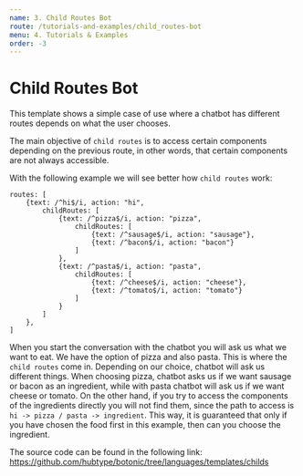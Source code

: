 ```yaml
---
name: 3. Child Routes Bot
route: /tutorials-and-examples/child_routes-bot
menu: 4. Tutorials & Examples
order: -3
---
```


# Child Routes Bot

This template shows a simple case of use where a chatbot has different routes depends on what the user chooses.

The main objective of `child routes` is to access certain components depending on the previous route, in other words, that certain components are not always accessible.

With the following example we will see better how `child routes` work:

```
routes: [
    {text: /^hi$/i, action: "hi",
        childRoutes: [
            {text: /^pizza$/i, action: "pizza", 
                childRoutes: [
                    {text: /^sausage$/i, action: "sausage"},
                    {text: /^bacon$/i, action: "bacon"}
                ]
            },
            {text: /^pasta$/i, action: "pasta", 
                childRoutes: [
                    {text: /^cheese$/i, action: "cheese"},
                    {text: /^tomato$/i, action: "tomato"}
                ]
            }
        ]
    },
] 
```

When you start the conversation with the chatbot you will ask us what we want to eat. We have the option of pizza and also pasta. This is where the `child routes` come in. Depending on our choice, chatbot will ask us different things. When choosing pizza, chatbot asks us if we want sausage or bacon as an ingredient, while with pasta chatbot will ask us if we want cheese or tomato. On the other hand, if you try to access the components of the ingredients directly you will not find them, since the path to access is `hi -> pizza / pasta -> ingredient`. This way, it is guaranteed that only if you have chosen the food first in this example, then can you choose the ingredient.

The source code can be found in the following link: https://github.com/hubtype/botonic/tree/languages/templates/childs